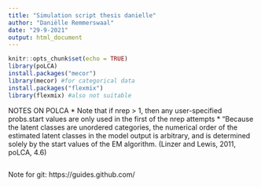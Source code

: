 ```yaml
---
title: "Simulation script thesis danielle"
author: "Daniëlle Remmerswaal"
date: "29-9-2021"
output: html_document
---
```


```r
knitr::opts_chunk$set(echo = TRUE)
library(poLCA)
install.packages("mecor") 
library(mecor) #for categorical data
install.packages("flexmix")
library(flexmix) #also not suitable 
```

NOTES ON POLCA
* Note that if nrep > 1, then any user-specified probs.start values are only used in the first of the nrep attempts
* "Because the latent classes are unordered categories, the numerical order of the estimated latent classes in the model output is arbitrary, and is determined solely by the start values of the EM algorithm. (Linzer and Lewis, 2011, poLCA, 4.6)


```r
```


Note for git: 
https://guides.github.com/

